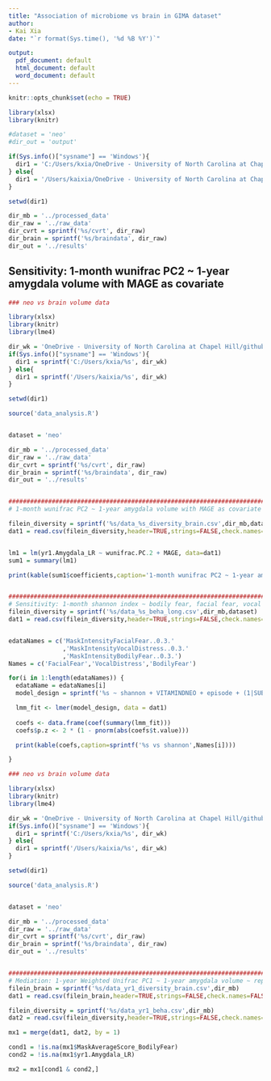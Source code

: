 ```yaml
---
title: "Association of microbiome vs brain in GIMA dataset"
author:
- Kai Xia
date: "`r format(Sys.time(), '%d %B %Y')`"

output:
  pdf_document: default
  html_document: default
  word_document: default
---
```


```r
knitr::opts_chunk$set(echo = TRUE)
```




```r
library(xlsx)
library(knitr)

#dataset = 'neo'
#dir_out = 'output'

if(Sys.info()["sysname"] == 'Windows'){
  dir1 = 'C:/Users/kxia/OneDrive - University of North Carolina at Chapel Hill/github/gmia/scripts'
} else{
  dir1 = '/Users/kaixia/OneDrive - University of North Carolina at Chapel Hill/github/gmia/scripts'
}

setwd(dir1)

dir_mb = '../processed_data'
dir_raw = '../raw_data'
dir_cvrt = sprintf('%s/cvrt', dir_raw)
dir_brain = sprintf('%s/braindata', dir_raw)
dir_out = '../results'


```


## Sensitivity: 1-month wunifrac PC2 ~ 1-year amygdala volume with MAGE as covariate

```r
### neo vs brain volume data

library(xlsx)
library(knitr)
library(lme4)

dir_wk = 'OneDrive - University of North Carolina at Chapel Hill/github/gmia/scripts'
if(Sys.info()["sysname"] == 'Windows'){
  dir1 = sprintf('C:/Users/kxia/%s', dir_wk)
} else{
  dir1 = sprintf('/Users/kaixia/%s', dir_wk)
}

setwd(dir1)

source('data_analysis.R')


dataset = 'neo'

dir_mb = '../processed_data'
dir_raw = '../raw_data'
dir_cvrt = sprintf('%s/cvrt', dir_raw)
dir_brain = sprintf('%s/braindata', dir_raw)
dir_out = '../results'


######################################################################################
# 1-month wunifrac PC2 ~ 1-year amygdala volume with MAGE as covariate

filein_diversity = sprintf('%s/data_%s_diversity_brain.csv',dir_mb,dataset)
dat1 = read.csv(filein_diversity,header=TRUE,strings=FALSE,check.names=FALSE)


lm1 = lm(yr1.Amygdala_LR ~ wunifrac.PC.2 + MAGE, data=dat1)
sum1 = summary(lm1)

print(kable(sum1$coefficients,caption='1-month wunifrac PC2 ~ 1-year amygdala volume with MAGE as covariate'))


######################################################################################
# Sensitivity: 1-month shannon index ~ bodily fear, facial fear, vocal distress with VITDNEO as covariate
filein_diversity = sprintf('%s/data_%s_beha_long.csv',dir_mb,dataset)
dat1 = read.csv(filein_diversity,header=TRUE,strings=FALSE,check.names=FALSE)


edataNames = c('MaskIntensityFacialFear..0.3.'
               ,'MaskIntensityVocalDistress..0.3.'
               ,'MaskIntensityBodilyFear..0.3.')
Names = c('FacialFear','VocalDistress','BodilyFear')

for(i in 1:length(edataNames)) {
  edataName = edataNames[i]
  model_design = sprintf('%s ~ shannon + VITAMINDNEO + episode + (1|SUBID)', edataName)

  lmm_fit <- lmer(model_design, data = dat1)
      
  coefs <- data.frame(coef(summary(lmm_fit)))
  coefs$p.z <- 2 * (1 - pnorm(abs(coefs$t.value)))

  print(kable(coefs,caption=sprintf('%s vs shannon',Names[i])))

}

```


```r
### neo vs brain volume data

library(xlsx)
library(knitr)
library(lme4)

dir_wk = 'OneDrive - University of North Carolina at Chapel Hill/github/gmia/scripts'
if(Sys.info()["sysname"] == 'Windows'){
  dir1 = sprintf('C:/Users/kxia/%s', dir_wk)
} else{
  dir1 = sprintf('/Users/kaixia/%s', dir_wk)
}

setwd(dir1)

source('data_analysis.R')


dataset = 'neo'

dir_mb = '../processed_data'
dir_raw = '../raw_data'
dir_cvrt = sprintf('%s/cvrt', dir_raw)
dir_brain = sprintf('%s/braindata', dir_raw)
dir_out = '../results'


######################################################################################
# Mediation: 1-year Weighted Unifrac PC1 ~ 1-year amygdala volume ~ repeated measures outcomes of facial fear, vocal distress, bodily fear, and escape behavior
filein_brain = sprintf('%s/data_yr1_diversity_brain.csv',dir_mb)
dat1 = read.csv(filein_brain,header=TRUE,strings=FALSE,check.names=FALSE)

filein_diversity = sprintf('%s/data_yr1_beha.csv',dir_mb)
dat2 = read.csv(filein_diversity,header=TRUE,strings=FALSE,check.names=FALSE)

mx1 = merge(dat1, dat2, by = 1)

cond1 = !is.na(mx1$MaskAverageScore_BodilyFear)
cond2 = !is.na(mx1$yr1.Amygdala_LR)

mx2 = mx1[cond1 & cond2,]


```


